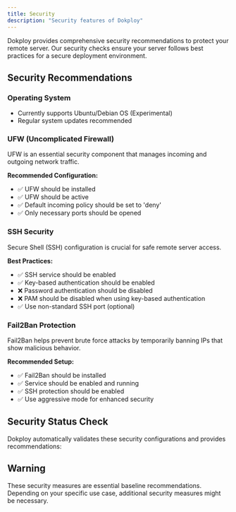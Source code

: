 ```yaml
---
title: Security
description: "Security features of Dokploy"
---
```


Dokploy provides comprehensive security recommendations to protect your remote server. Our security checks ensure your server follows best practices for a secure deployment environment.

## Security Recommendations

### Operating System
- Currently supports Ubuntu/Debian OS (Experimental)
- Regular system updates recommended

### UFW (Uncomplicated Firewall)
UFW is an essential security component that manages incoming and outgoing network traffic.

**Recommended Configuration:**
- ✅ UFW should be installed
- ✅ UFW should be active
- ✅ Default incoming policy should be set to 'deny'
- ✅ Only necessary ports should be opened

### SSH Security
Secure Shell (SSH) configuration is crucial for safe remote server access.

**Best Practices:**
- ✅ SSH service should be enabled
- ✅ Key-based authentication should be enabled
- ❌ Password authentication should be disabled
- ❌ PAM should be disabled when using key-based authentication
- ✅ Use non-standard SSH port (optional)

### Fail2Ban Protection
Fail2Ban helps prevent brute force attacks by temporarily banning IPs that show malicious behavior.

**Recommended Setup:**
- ✅ Fail2Ban should be installed
- ✅ Service should be enabled and running
- ✅ SSH protection should be enabled
- ✅ Use aggressive mode for enhanced security

## Security Status Check

Dokploy automatically validates these security configurations and provides recommendations:

<ImageZoom
  src="/assets/images/server-security.png"
  alt="Security"
  width={1000}
  height={600}
/>


## Warning

These security measures are essential baseline recommendations. Depending on your specific use case, additional security measures might be necessary.
